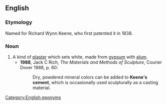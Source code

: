 ==English==
===Etymology===
Named for Richard Wynn Keene, who first patented it in 1838.

===Noun===
{{en-noun|-|sg=[[Keene]][['s]] [[cement]]}}

# A kind of [[plaster]] which sets white, made from [[gypsum]] with [[alum]].
#*'''1988''', Jack C Rich, ''The Materials and Methods of Sculpture'', Courier Dover 1988, p. 60:
#*:Dry, powdered mineral colors can be added to '''Keene's cement''', which is occasionally used sculpturally as a casting material.

[[Category:English eponyms]]